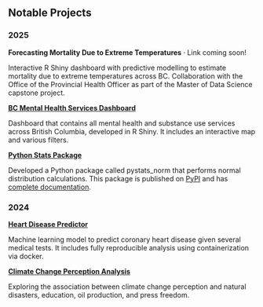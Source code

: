 <html>
<head><title>Projects</title></head>
<body>
    <h2>Notable Projects</h2>
    <h3>2025</h3>
    <strong>Forecasting Mortality Due to Extreme Temperatures</strong> · Link coming soon!
    <p>Interactive R Shiny dashboard with predictive modelling to estimate mortality due to extreme temperatures across BC. Collaboration with the Office of the Provincial Health Officer as part of the Master of Data Science capstone project.</p>
    <strong><a href='https://seshafi-bc-health-dashboard.share.connect.posit.cloud/'>BC Mental Health Services Dashboard</a></strong>
    <p>Dashboard that contains all mental health and substance use services across British Columbia, developed in R Shiny. It includes an interactive map and various filters.</p>
    <strong><a href='https://github.com/UBC-MDS/Group24-pystats'>Python Stats Package</a></strong>
    <p>Developed a Python package called pystats_norm that performs normal distribution calculations. This package is published on <a href='https://pypi.org/project/pystats-norm/'>PyPI</a> and has <a href='https://pystats-norm.readthedocs.io/en/latest/'>complete documentation</a>.</p>
    <h3>2024</h3>
    <strong><a href='https://github.com/UBC-MDS/DSCI-522-2425-team35-Heart_disease_diagnostic_machine'>Heart Disease Predictor</a></strong>
    <p>Machine learning model to predict coronary heart disease given several medical tests. It includes fully reproducible analysis using containerization via docker.</p>
    <strong><a href='https://github.com/seshafi/Climate-Change-Perception'>Climate Change Perception Analysis</a></strong>
    <p>Exploring the association between climate change perception and natural disasters, education, oil production, and press freedom.</p>
</body>
</html>
